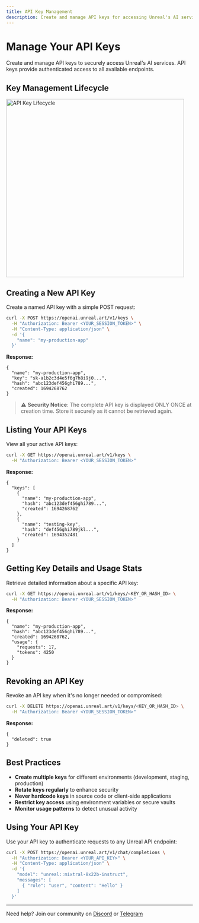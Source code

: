 ```yaml
---
title: API Key Management
description: Create and manage API keys for accessing Unreal's AI services.
---
```



# Manage Your API Keys

Create and manage API keys to securely access Unreal's AI services. API keys provide authenticated access to all available endpoints.

## Key Management Lifecycle

<div style={{ textAlign: "center" }}>
  <img src="/static/key-manage.jpeg" alt="API Key Lifecycle" width="480" />
</div>

## Creating a New API Key

Create a named API key with a simple POST request:

```bash
curl -X POST https://openai.unreal.art/v1/keys \
  -H "Authorization: Bearer <YOUR_SESSION_TOKEN>" \
  -H "Content-Type: application/json" \
  -d '{
    "name": "my-production-app"
  }'
```

**Response:**

```jsonc
{
  "name": "my-production-app",
  "key": "sk-a1b2c3d4e5f6g7h8i9j0...",
  "hash": "abc123def456ghi789...",
  "created": 1694268762
}
```

> ⚠️ **Security Notice**: The complete API key is displayed ONLY ONCE at creation time. Store it securely as it cannot be retrieved again.

## Listing Your API Keys

View all your active API keys:

```bash
curl -X GET https://openai.unreal.art/v1/keys \
  -H "Authorization: Bearer <YOUR_SESSION_TOKEN>"
```

**Response:**

```jsonc
{
  "keys": [
    {
      "name": "my-production-app",
      "hash": "abc123def456ghi789...",
      "created": 1694268762
    },
    {
      "name": "testing-key",
      "hash": "def456ghi789jkl...", 
      "created": 1694352481
    }
  ]
}
```

## Getting Key Details and Usage Stats

Retrieve detailed information about a specific API key:

```bash
curl -X GET https://openai.unreal.art/v1/keys/<KEY_OR_HASH_ID> \
  -H "Authorization: Bearer <YOUR_SESSION_TOKEN>"
```

**Response:**

```jsonc
{
  "name": "my-production-app",
  "hash": "abc123def456ghi789...",
  "created": 1694268762,
  "usage": {
    "requests": 17,
    "tokens": 4250
  }
}
```

## Revoking an API Key

Revoke an API key when it's no longer needed or compromised:

```bash
curl -X DELETE https://openai.unreal.art/v1/keys/<KEY_OR_HASH_ID> \
  -H "Authorization: Bearer <YOUR_SESSION_TOKEN>"
```

**Response:**

```jsonc
{
  "deleted": true
}
```

## Best Practices

- **Create multiple keys** for different environments (development, staging, production)
- **Rotate keys regularly** to enhance security
- **Never hardcode keys** in source code or client-side applications
- **Restrict key access** using environment variables or secure vaults
- **Monitor usage patterns** to detect unusual activity

## Using Your API Key

Use your API key to authenticate requests to any Unreal API endpoint:

```bash
curl -X POST https://openai.unreal.art/v1/chat/completions \
  -H "Authorization: Bearer <YOUR_API_KEY>" \
  -H "Content-Type: application/json" \
  -d '{
    "model": "unreal::mixtral-8x22b-instruct",
    "messages": [
      { "role": "user", "content": "Hello" }
    ]
  }'
```

---

Need help? Join our community on [Discord]({DISCORD_URL}) or [Telegram]({TELEGRAM_URL})
